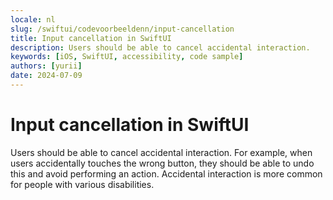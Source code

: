 ```yaml
---
locale: nl
slug: /swiftui/codevoorbeeldenn/input-cancellation
title: Input cancellation in SwiftUI
description: Users should be able to cancel accidental interaction.
keywords: [iOS, SwiftUI, accessibility, code sample]
authors: [yurii]
date: 2024-07-09
---
```


# Input cancellation in SwiftUI

Users should be able to cancel accidental interaction. For example, when users accidentally touches the wrong button, they should be able to undo this and avoid performing an action. Accidental interaction is more common for people with various disabilities.

<CodeSample id="input-cancellation" framework="swiftui" locale="nl"/>
